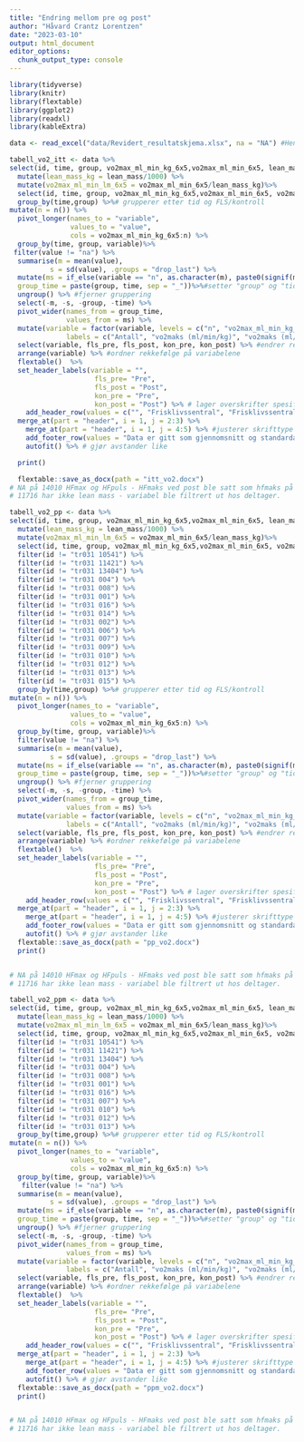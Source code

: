 ```yaml
---
title: "Endring mellom pre og post"
author: "Håvard Crantz Lorentzen"
date: "2023-03-10"
output: html_document
editor_options: 
  chunk_output_type: console
---
```


```r

library(tidyverse)
library(knitr)
library(flextable)
library(ggplot2)
library(readxl)
library(kableExtra)

data <- read_excel("data/Revidert_resultatskjema.xlsx", na = "NA") #Henter data

tabell_vo2_itt <- data %>%
select(id, time, group, vo2max_ml_min_kg_6x5,vo2max_ml_min_6x5, lean_mass, o2_puls_ml ,hf_max, rer_max_30sek, bfmax_30sek, Ve_L_min_max_30sek, time_to_exhaustion, borg_end,lac) %>%
  mutate(lean_mass_kg = lean_mass/1000) %>%
  mutate(vo2max_ml_min_lm_6x5 = vo2max_ml_min_6x5/lean_mass_kg)%>%
  select(id, time, group, vo2max_ml_min_kg_6x5,vo2max_ml_min_6x5, vo2max_ml_min_lm_6x5,o2_puls_ml, hf_max, rer_max_30sek, bfmax_30sek, Ve_L_min_max_30sek,time_to_exhaustion, borg_end,lac) %>%
  group_by(time,group) %>%# grupperer etter tid og FLS/kontroll
mutate(n = n()) %>% 
  pivot_longer(names_to = "variable", 
               values_to = "value", 
               cols = vo2max_ml_min_kg_6x5:n) %>%
  group_by(time, group, variable)%>%
 filter(value != "na") %>%
  summarise(m = mean(value),
          s = sd(value), .groups = "drop_last") %>%
  mutate(ms = if_else(variable == "n", as.character(m), paste0(signif(m, 3),  " (", signif(s, 3), ")")), # setter gjennomsnitt og standardavvik (i parentes) sammen og justerer antall desimaler
  group_time = paste(group, time, sep = "_"))%>%#setter "group" og "tid" sammen
  ungroup() %>% #fjerner gruppering
  select(-m, -s, -group, -time) %>%
  pivot_wider(names_from = group_time, 
              values_from = ms) %>%
  mutate(variable = factor(variable, levels = c("n", "vo2max_ml_min_kg_6x5", "vo2max_ml_min_6x5", "vo2max_ml_min_lm_6x5" ,"o2_puls_ml", "hf_max", "rer_max_30sek", "bfmax_30sek", "Ve_L_min_max_30sek", "time_to_exhaustion", "borg_end", "lac"), 
              labels = c("Antall", "vo2maks (ml/min/kg)", "vo2maks (ml/min)", "vo2maks (ml/min/m.m)", "o2 puls (ml)", "Maks puls", "Maks RER", "Maks pustefrekvens", "Maks ventialsjon (L/min)", "Tid til utmattelse (s)", "Borg ved Vo2maks", "Laktat"))) %>% # ordner rekkefølge og norske navn
  select(variable, fls_pre, fls_post, kon_pre, kon_post) %>% #endrer rekkefølge på gruppene
  arrange(variable) %>% #ordner rekkefølge på variabelene 
  flextable()  %>%
  set_header_labels(variable = "",
                     fls_pre= "Pre", 
                     fls_post = "Post",
                     kon_pre = "Pre", 
                     kon_post = "Post") %>% # lager overskrifter spesifisert for hver kollonne 
    add_header_row(values = c("", "Frisklivssentral", "Frisklivssentral", "Kontroll", "Kontroll")) %>%
  merge_at(part = "header", i = 1, j = 2:3) %>%
    merge_at(part = "header", i = 1, j = 4:5) %>% #justerer skrifttype
    add_footer_row(values = "Data er gitt som gjennomsnitt og standardavvik.", colwidths = 5) %>% #legger til fornote
    autofit() %>% # gjør avstander like

  print()

  flextable::save_as_docx(path = "itt_vo2.docx")
# NA på 14010 HFmax og HFpuls - HFmaks ved post ble satt som hfmaks på pre.
# 11716 har ikke lean mass - variabel ble filtrert ut hos deltager.


```

```r

tabell_vo2_pp <- data %>%
select(id, time, group, vo2max_ml_min_kg_6x5,vo2max_ml_min_6x5, lean_mass,o2_puls_ml, hf_max, rer_max_30sek, bfmax_30sek, Ve_L_min_max_30sek,time_to_exhaustion, borg_end,lac) %>%
  mutate(lean_mass_kg = lean_mass/1000) %>%
  mutate(vo2max_ml_min_lm_6x5 = vo2max_ml_min_6x5/lean_mass_kg)%>%
  select(id, time, group, vo2max_ml_min_kg_6x5,vo2max_ml_min_6x5, vo2max_ml_min_lm_6x5,o2_puls_ml, hf_max, rer_max_30sek, bfmax_30sek, Ve_L_min_max_30sek, time_to_exhaustion, borg_end,lac) %>%
  filter(id != "tr031 10541") %>%
  filter(id != "tr031 11421") %>%
  filter(id != "tr031 13404") %>%
  filter(id != "tr031 004") %>%
  filter(id != "tr031 008") %>%
  filter(id != "tr031 001") %>%
  filter(id != "tr031 016") %>%
  filter(id != "tr031 014") %>%
  filter(id != "tr031 002") %>%
  filter(id != "tr031 006") %>%
  filter(id != "tr031 007") %>%
  filter(id != "tr031 009") %>%
  filter(id != "tr031 010") %>%
  filter(id != "tr031 012") %>%
  filter(id != "tr031 013") %>%
  filter(id != "tr031 015") %>%
  group_by(time,group) %>%# grupperer etter tid og FLS/kontroll
mutate(n = n()) %>% 
  pivot_longer(names_to = "variable", 
               values_to = "value", 
               cols = vo2max_ml_min_kg_6x5:n) %>%
  group_by(time, group, variable)%>%
  filter(value != "na") %>%
  summarise(m = mean(value),
          s = sd(value), .groups = "drop_last") %>%
  mutate(ms = if_else(variable == "n", as.character(m), paste0(signif(m, 3),  " (", signif(s, 3), ")")), # setter gjennomsnitt og standardavvik (i parentes) sammen og justerer antall desimaler
  group_time = paste(group, time, sep = "_"))%>%#setter "group" og "tid" sammen
  ungroup() %>% #fjerner gruppering
  select(-m, -s, -group, -time) %>%
  pivot_wider(names_from = group_time, 
              values_from = ms) %>%
  mutate(variable = factor(variable, levels = c("n", "vo2max_ml_min_kg_6x5", "vo2max_ml_min_6x5", "vo2max_ml_min_lm_6x5" ,"o2_puls_ml", "hf_max", "rer_max_30sek", "bfmax_30sek", "Ve_L_min_max_30sek", "time_to_exhaustion", "borg_end", "lac"), 
              labels = c("Antall", "vo2maks (ml/min/kg)", "vo2maks (ml/min)", "vo2maks (ml/min/m.m)", "o2 puls (ml)", "Maks puls", "Maks RER", "Maks pustefrekvens", "Maks ventialsjon (L/min)", "Tid til utmattelse (s)", "Borg ved Vo2maks", "Laktat"))) %>% # ordner rekkefølge og norske navn
  select(variable, fls_pre, fls_post, kon_pre, kon_post) %>% #endrer rekkefølge på gruppene
  arrange(variable) %>% #ordner rekkefølge på variabelene 
  flextable()  %>%
  set_header_labels(variable = "",
                     fls_pre= "Pre", 
                     fls_post = "Post",
                     kon_pre = "Pre", 
                     kon_post = "Post") %>% # lager overskrifter spesifisert for hver kollonne 
    add_header_row(values = c("", "Frisklivssentral", "Frisklivssentral", "Kontroll", "Kontroll")) %>%
  merge_at(part = "header", i = 1, j = 2:3) %>%
    merge_at(part = "header", i = 1, j = 4:5) %>% #justerer skrifttype
    add_footer_row(values = "Data er gitt som gjennomsnitt og standardavvik.", colwidths = 5) %>% #legger til fornote
    autofit() %>% # gjør avstander like
  flextable::save_as_docx(path = "pp_vo2.docx")
  print()


# NA på 14010 HFmax og HFpuls - HFmaks ved post ble satt som hfmaks på pre.
# 11716 har ikke lean mass - variabel ble filtrert ut hos deltager.
```

```r

tabell_vo2_ppm <- data %>%
select(id, time, group, vo2max_ml_min_kg_6x5,vo2max_ml_min_6x5, lean_mass,o2_puls_ml,hf_max, rer_max_30sek, bfmax_30sek, Ve_L_min_max_30sek,time_to_exhaustion, borg_end,lac) %>%
  mutate(lean_mass_kg = lean_mass/1000) %>%
  mutate(vo2max_ml_min_lm_6x5 = vo2max_ml_min_6x5/lean_mass_kg)%>%
  select(id, time, group, vo2max_ml_min_kg_6x5,vo2max_ml_min_6x5, vo2max_ml_min_lm_6x5,o2_puls_ml, hf_max, rer_max_30sek, bfmax_30sek, Ve_L_min_max_30sek, time_to_exhaustion, borg_end,lac) %>%
  filter(id != "tr031 10541") %>%
  filter(id != "tr031 11421") %>%
  filter(id != "tr031 13404") %>%
  filter(id != "tr031 004") %>%
  filter(id != "tr031 008") %>%
  filter(id != "tr031 001") %>%
  filter(id != "tr031 016") %>%
  filter(id != "tr031 007") %>%
  filter(id != "tr031 010") %>%
  filter(id != "tr031 012") %>%
  filter(id != "tr031 013") %>%
  group_by(time,group) %>%# grupperer etter tid og FLS/kontroll
mutate(n = n()) %>% 
  pivot_longer(names_to = "variable", 
               values_to = "value", 
               cols = vo2max_ml_min_kg_6x5:n) %>%
  group_by(time, group, variable)%>%
   filter(value != "na") %>%
  summarise(m = mean(value),
          s = sd(value), .groups = "drop_last") %>%
  mutate(ms = if_else(variable == "n", as.character(m), paste0(signif(m, 3),  " (", signif(s, 3), ")")), # setter gjennomsnitt og standardavvik (i parentes) sammen og justerer antall desimaler
  group_time = paste(group, time, sep = "_"))%>%#setter "group" og "tid" sammen
  ungroup() %>% #fjerner gruppering
  select(-m, -s, -group, -time) %>%
  pivot_wider(names_from = group_time, 
              values_from = ms) %>%
  mutate(variable = factor(variable, levels = c("n", "vo2max_ml_min_kg_6x5", "vo2max_ml_min_6x5", "vo2max_ml_min_lm_6x5" ,"o2_puls_ml", "hf_max", "rer_max_30sek", "bfmax_30sek", "Ve_L_min_max_30sek", "time_to_exhaustion", "borg_end", "lac"), 
              labels = c("Antall", "vo2maks (ml/min/kg)", "vo2maks (ml/min)", "vo2maks (ml/min/m.m)", "o2 puls (ml)", "Maks puls", "Maks RER", "Maks pustefrekvens", "Maks ventialsjon (ml)", "Tid til utmattelse (s)", "Borg ved Vo2maks", "Laktat"))) %>% # ordner rekkefølge og norske navn
  select(variable, fls_pre, fls_post, kon_pre, kon_post) %>% #endrer rekkefølge på gruppene
  arrange(variable) %>% #ordner rekkefølge på variabelene 
  flextable()  %>%
  set_header_labels(variable = "",
                     fls_pre= "Pre", 
                     fls_post = "Post",
                     kon_pre = "Pre", 
                     kon_post = "Post") %>% # lager overskrifter spesifisert for hver kollonne 
    add_header_row(values = c("", "Frisklivssentral", "Frisklivssentral", "Kontroll", "Kontroll")) %>%
  merge_at(part = "header", i = 1, j = 2:3) %>%
    merge_at(part = "header", i = 1, j = 4:5) %>% #justerer skrifttype
    add_footer_row(values = "Data er gitt som gjennomsnitt og standardavvik.", colwidths = 5) %>% #legger til fornote
    autofit() %>% # gjør avstander like
  flextable::save_as_docx(path = "ppm_vo2.docx")
  print()


# NA på 14010 HFmax og HFpuls - HFmaks ved post ble satt som hfmaks på pre.
# 11716 har ikke lean mass - variabel ble filtrert ut hos deltager.
```
